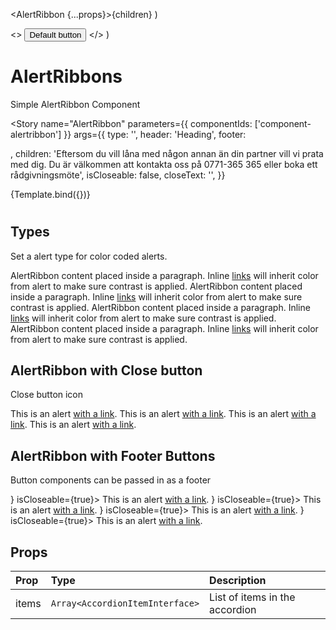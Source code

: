 
  <AlertRibbon {...props}>{children}</AlertRibbon>
)

  <>
    <Button>Default button</Button>
  </>
)

<Meta title="Components/AlertRibbon" component={AlertRibbon} />

# AlertRibbons

Simple AlertRibbon Component

<Story
  name="AlertRibbon"
  parameters={{
    componentIds: ['component-alertribbon']
  }}
  args={{
    type: '',
    header: 'Heading',
    footer: <Footer />,
    children: 'Eftersom du vill låna med någon annan än din partner vill vi prata med dig. Du är välkommen att kontakta oss på 0771-365 365 eller boka ett rådgivningsmöte',
    isCloseable: false,
    closeText: '',
  }}
>
  {Template.bind({})}
</Story>

#

## Types

Set a alert type for color coded alerts.

<Canvas>
  <AlertRibbon header="Info" isCloseable={false}>
    AlertRibbon content placed inside a paragraph. Inline <a href="#">links</a> will
    inherit color from alert to make sure contrast is applied.
  </AlertRibbon>
  <AlertRibbon type="success" header="Success" isCloseable={false}>
    AlertRibbon content placed inside a paragraph. Inline <a href="#">links</a> will
    inherit color from alert to make sure contrast is applied.
  </AlertRibbon>
  <AlertRibbon type="warning" header="Warning" isCloseable={false}>
    AlertRibbon content placed inside a paragraph. Inline <a href="#">links</a> will
    inherit color from alert to make sure contrast is applied.
  </AlertRibbon>
  <AlertRibbon type="danger" header="Danger" isCloseable={false}>
    AlertRibbon content placed inside a paragraph. Inline <a href="#">links</a> will
    inherit color from alert to make sure contrast is applied.
  </AlertRibbon>
</Canvas>

## AlertRibbon with Close button

Close button icon

<Canvas>
  <AlertRibbon header="Info" isCloseable={true}>
    This is an alert <a href="#">with a link</a>.
  </AlertRibbon>
  <AlertRibbon type="success" header="Success" isCloseable={true}>
    This is an alert <a href="#">with a link</a>.
  </AlertRibbon>
  <AlertRibbon type="warning" header="Warning" isCloseable={true}>
    This is an alert <a href="#">with a link</a>.
  </AlertRibbon>
  <AlertRibbon type="danger" header="Danger" isCloseable={true}>
    This is an alert <a href="#">with a link</a>.
  </AlertRibbon>
</Canvas>

## AlertRibbon with Footer Buttons

Button components can be passed in as a footer

<Canvas>
  <AlertRibbon header="Info" footer={<Footer />} isCloseable={true}>
    This is an alert <a href="#">with a link</a>.
  </AlertRibbon>
  <AlertRibbon type="success" header="Success" footer={<Footer />} isCloseable={true}>
    This is an alert <a href="#">with a link</a>.
  </AlertRibbon>
  <AlertRibbon type="warning" header="Warning" footer={<Footer />} isCloseable={true}>
    This is an alert <a href="#">with a link</a>.
  </AlertRibbon>
  <AlertRibbon type="danger" header="Danger" footer={<Footer />} isCloseable={true}>
    This is an alert <a href="#">with a link</a>.
  </AlertRibbon>
</Canvas>

## Props

| Prop  | Type                            | Description                    |
| :---- | :------------------------------ | :----------------------------- |
| items | `Array<AccordionItemInterface>` | List of items in the accordion |
